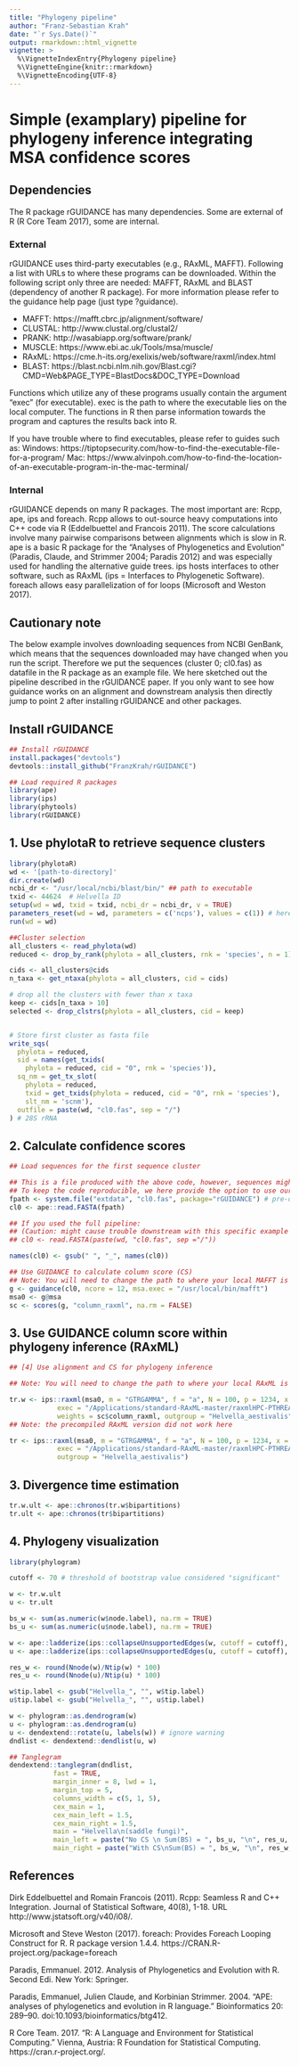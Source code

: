 ```yaml
---
title: "Phylogeny pipeline"
author: "Franz-Sebastian Krah"
date: "`r Sys.Date()`"
output: rmarkdown::html_vignette
vignette: >
  %\VignetteIndexEntry{Phylogeny pipeline}
  %\VignetteEngine{knitr::rmarkdown}
  %\VignetteEncoding{UTF-8}
---
```


# Simple (examplary) pipeline for phylogeny inference integrating MSA confidence scores

## Dependencies

The R package rGUIDANCE has many dependencies. Some are external of R (R Core Team 2017), some are internal.

### External
rGUIDANCE uses third-party executables (e.g., RAxML, MAFFT). Following a list with URLs to where these programs can be downloaded. Within the following script only three are needed: MAFFT, RAxML and BLAST (dependency of another R package). For more information please refer to the guidance help page (just type ?guidance).

* MAFFT: https://mafft.cbrc.jp/alignment/software/
* CLUSTAL: http://www.clustal.org/clustal2/
* PRANK: http://wasabiapp.org/software/prank/
* MUSCLE: https://www.ebi.ac.uk/Tools/msa/muscle/
* RAxML:  https://cme.h-its.org/exelixis/web/software/raxml/index.html
* BLAST: https://blast.ncbi.nlm.nih.gov/Blast.cgi?CMD=Web&PAGE_TYPE=BlastDocs&DOC_TYPE=Download

Functions which utilize any of these programs usually contain the argument "exec" (for executable). exec is the path to where the executable lies on the local computer. The functions in R then parse information towards the program and captures the results back into R. 

If you have trouble where to find executables, please refer to guides such as:
Windows: https://tiptopsecurity.com/how-to-find-the-executable-file-for-a-program/
Mac: https://www.alvinpoh.com/how-to-find-the-location-of-an-executable-program-in-the-mac-terminal/


### Internal
rGUIDANCE depends on many R packages. The most important are: Rcpp, ape, ips and foreach. Rcpp allows to out-source heavy computations into C++ code via R (Eddelbuettel and Francois 2011). The score calculations involve many pairwise comparisons between alignments which is slow in R. ape is a basic R package for the "Analyses of Phylogenetics and Evolution" (Paradis, Claude, and Strimmer 2004; Paradis 2012) and was especially used for handling the alternative guide trees. ips hosts interfaces to other software, such as RAxML (ips = Interfaces to Phylogenetic Software). foreach allows easy parallelization of for loops (Microsoft and Weston 2017). 

## Cautionary note
The below example involves downloading sequences from NCBI GenBank, which means that the sequences downloaded may have changed when you run the script. Therefore we put the sequences (cluster 0; cl0.fas) as datafile in the R package as an example file. We here sketched out the pipeline described in the rGUIDANCE paper. If you only want to see how guidance works on an alignment and downstream analysis then directly jump to point 2 after installing rGUIDANCE and other packages.


## Install rGUIDANCE
```r
## Install rGUIDANCE
install.packages("devtools")
devtools::install_github("FranzKrah/rGUIDANCE")

## Load required R packages
library(ape)
library(ips)
library(phytools)
library(rGUIDANCE)
```


## 1. Use phylotaR to retrieve sequence clusters 
```r
library(phylotaR)
wd <- '[path-to-directory]'
dir.create(wd)
ncbi_dr <- "/usr/local/ncbi/blast/bin/" ## path to executable
txid <- 44624  # Helvella ID
setup(wd = wd, txid = txid, ncbi_dr = ncbi_dr, v = TRUE)
parameters_reset(wd = wd, parameters = c('ncps'), values = c(1)) # here number of cores could be increased
run(wd = wd) 

##Cluster selection
all_clusters <- read_phylota(wd)
reduced <- drop_by_rank(phylota = all_clusters, rnk = 'species', n = 1)

cids <- all_clusters@cids
n_taxa <- get_ntaxa(phylota = all_clusters, cid = cids)

# drop all the clusters with fewer than x taxa 
keep <- cids[n_taxa > 10]
selected <- drop_clstrs(phylota = all_clusters, cid = keep)


# Store first cluster as fasta file
write_sqs(
  phylota = reduced,
  sid = names(get_txids(
    phylota = reduced, cid = "0", rnk = 'species')),
  sq_nm = get_tx_slot(
    phylota = reduced,
    txid = get_txids(phylota = reduced, cid = "0", rnk = 'species'),
    slt_nm = 'scnm'),
  outfile = paste(wd, "cl0.fas", sep = "/")
) # 28S rRNA

```

## 2. Calculate confidence scores
```r

## Load sequences for the first sequence cluster

## This is a file produced with the above code, however, sequences might change.
## To keep the code reproducible, we here provide the option to use our pre-compiled file:
fpath <- system.file("extdata", "cl0.fas", package="rGUIDANCE") # pre-downloaded file
cl0 <- ape::read.FASTA(fpath)

## If you used the full pipeline:
## (Caution: might cause trouble downstream with this specific example because of updated GenBank):
## cl0 <- read.FASTA(paste(wd, "cl0.fas", sep ="/"))

names(cl0) <- gsub(" ", "_", names(cl0))

## Use GUIDANCE to calculate column score (CS)
## Note: You will need to change the path to where your local MAFFT is
g <- guidance(cl0, ncore = 12, msa.exec = "/usr/local/bin/mafft")
msa0 <- g@msa
sc <- scores(g, "column_raxml", na.rm = FALSE)
```


## 3. Use GUIDANCE column score within phylogeny inference (RAxML)
```r
## [4] Use alignment and CS for phylogeny inference

## Note: You will need to change the path to where your local RAxML is

tr.w <- ips::raxml(msa0, m = "GTRGAMMA", f = "a", N = 100, p = 1234, x = 1234,
            exec = "/Applications/standard-RAxML-master/raxmlHPC-PTHREADS-AVX", threads = 12,
            weights = sc$column_raxml, outgroup = "Helvella_aestivalis")
## Note: the precompiled RAxML version did not work here

tr <- ips::raxml(msa0, m = "GTRGAMMA", f = "a", N = 100, p = 1234, x = 1234,
            exec = "/Applications/standard-RAxML-master/raxmlHPC-PTHREADS-AVX", threads = 12,
            outgroup = "Helvella_aestivalis")

```

## 3. Divergence time estimation
```r
tr.w.ult <- ape::chronos(tr.w$bipartitions)
tr.ult <- ape::chronos(tr$bipartitions)
```


## 4. Phylogeny visualization
```r
library(phylogram)

cutoff <- 70 # threshold of bootstrap value considered "significant"

w <- tr.w.ult
u <- tr.ult

bs_w <- sum(as.numeric(w$node.label), na.rm = TRUE)
bs_u <- sum(as.numeric(u$node.label), na.rm = TRUE)

w <- ape::ladderize(ips::collapseUnsupportedEdges(w, cutoff = cutoff), right = FALSE)
u <- ape::ladderize(ips::collapseUnsupportedEdges(u, cutoff = cutoff), right = FALSE)

res_w <- round(Nnode(w)/Ntip(w) * 100)
res_u <- round(Nnode(u)/Ntip(u) * 100)

w$tip.label <- gsub("Helvella_", "", w$tip.label)
u$tip.label <- gsub("Helvella_", "", u$tip.label)

w <- phylogram::as.dendrogram(w)
u <- phylogram::as.dendrogram(u)
u <- dendextend::rotate(u, labels(w)) # ignore warning
dndlist <- dendextend::dendlist(u, w)

## Tanglegram
dendextend::tanglegram(dndlist, 
           fast = TRUE, 
           margin_inner = 8, lwd = 1,
           margin_top = 5,
           columns_width = c(5, 1, 5),
           cex_main = 1,
           cex_main_left = 1.5,
           cex_main_right = 1.5,
           main = "Helvella\n(saddle fungi)",
           main_left = paste("No CS \n Sum(BS) = ", bs_u, "\n", res_u, "% resolved"),
           main_right = paste("With CS\nSum(BS) = ", bs_w, "\n", res_w, "% resolved"))

```

## References
Dirk Eddelbuettel and Romain Francois (2011). Rcpp: Seamless R and C++ Integration.
Journal of Statistical Software, 40(8), 1-18. URL http://www.jstatsoft.org/v40/i08/.

Microsoft and Steve Weston (2017). foreach: Provides Foreach Looping Construct for R. R
package version 1.4.4. https://CRAN.R-project.org/package=foreach

Paradis, Emmanuel. 2012. Analysis of Phylogenetics and Evolution with R. Second Edi. New York: Springer.

Paradis, Emmanuel, Julien Claude, and Korbinian Strimmer. 2004. “APE: analyses of phylogenetics and evolution in R language.” Bioinformatics 20: 289–90. doi:10.1093/bioinformatics/btg412.

R Core Team. 2017. “R: A Language and Environment for Statistical Computing.” Vienna, Austria: R Foundation for Statistical Computing. https://cran.r-project.org/.
